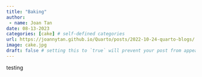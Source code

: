 ```yaml
---
title: "Baking"
author:
 - name: Joan Tan
date: 08-13-2023
categories: [cake] # self-defined categories
url: https://joannytan.github.io/Quarto/posts/2022-10-24-quarto-blogs/
image: cake.jpg
draft: false # setting this to `true` will prevent your post from appearing on your listing page until you're ready!
---
```


testing
